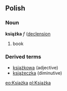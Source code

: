 ==Polish==
===Noun===
'''książka''' ''f'' ([[Wiktionary Appendix:Polish hard feminine noun declension|declension]] 
# book

===Derived terms===
* [[książkowa]] (adjective)
* [[książeczka]] (diminutive)

[[eo:Książka]]
[[pl:Książka]]